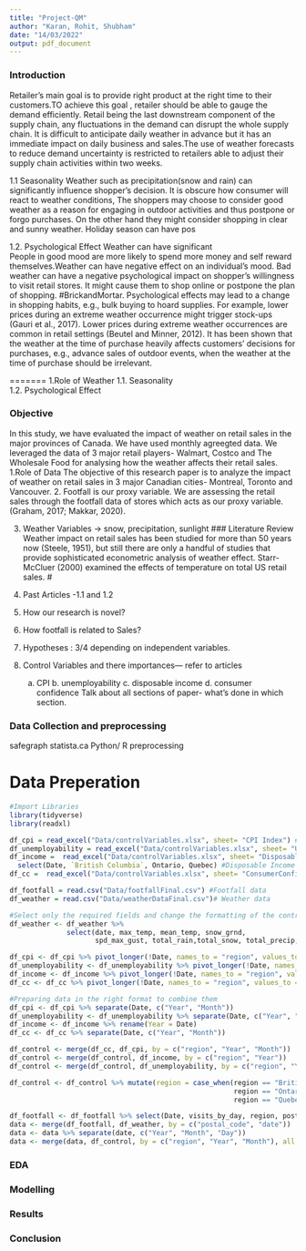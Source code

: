 ```yaml
---
title: "Project-QM"
author: "Karan, Rohit, Shubham"
date: "14/03/2022"
output: pdf_document
---
```

### Introduction 
Retailer's main goal is to provide right product at the right time to their customers.TO achieve this goal , retailer should be able to gauge the demand efficiently. Retail being the last downstream component of the supply chain, any fluctuations in the demand can disrupt the whole supply chain.
It is difficult to anticipate daily weather in advance but it has an immediate impact on daily business and sales.The use of weather forecasts to reduce demand uncertainty is restricted to retailers able to adjust their supply chain activities within two weeks.

1.1 Seasonality
Weather such as precipitation(snow and rain) can significantly influence shopper's decision. It is obscure how consumer will react to weather conditions, The shoppers may choose to consider good weather as a reason for engaging in outdoor activities and thus postpone or forgo purchases. On the other hand they might consider shopping in clear and sunny weather.
Holiday season can have pos
      
1.2. Psychological Effect
Weather can have significant    
People in good mood are more likely to spend more money and self reward themselves.Weather can have negative effect on an individual's mood. 
Bad weather can have a negative psychological impact on shopper's willingness to visit retail stores. It might cause them to shop online or postpone the plan of shopping.  #BrickandMortar. Psychological effects may lead to a change in shopping habits, e.g., bulk buying to hoard supplies. For example, lower prices during an extreme weather occurrence might trigger stock-ups (Gauri et al., 2017). Lower prices during extreme weather occurrences are common in retail settings (Beutel and Minner, 2012). It has been shown that the weather at the time of purchase heavily affects customers’ decisions for purchases, e.g., advance sales of outdoor events, when the weather at the time of purchase should be irrelevant. 

=======
1.Role of Weather 
  1.1. Seasonality  
  1.2. Psychological Effect

### Objective
In this study, we have evaluated the impact of weather on retail sales in the major provinces of Canada. We have used monthly agreegted data. We leveraged the data of 3 major retail players- Walmart, Costco and The Wholesale Food for analysing how the weather affects their retail sales.  
1.Role of Data
The objective of this research paper is to analyze the impact of weather on retail sales in 3 major Canadian cities- Montreal, Toronto and Vancouver. 
2. Footfall is our proxy variable.
We are assessing the retail sales through the footfall data of stores which acts as our proxy variable. (Graham, 2017; Makkar, 2020). 

3. Weather Variables -> snow, precipitation, sunlight
### Literature Review
Weather impact on retail sales has been studied for more than 50 years now (Steele, 1951), but still there are only a handful of studies that provide sophisticated econometric analysis of weather effect. Starr-McCluer (2000) examined the effects of temperature on total US retail sales. #

1. Past Articles -1.1 and 1.2
2. How our research is novel?
3. How footfall is related to Sales?
4. Hypotheses : 3/4 depending on independent variables.
5. Control Variables and there importances--- refer to articles
    a. CPI b. unemployability c. disposable income d. consumer confidence 
Talk about all sections of paper- what's done in which section.

### Data Collection and preprocessing 
safegraph
statista.ca 
Python/ R preprocessing

# Data Preperation
```r
#Import Libraries
library(tidyverse)
library(readxl)

df_cpi = read_excel("Data/controlVariables.xlsx", sheet= "CPI Index") #CPI Index
df_unemployability = read_excel("Data/controlVariables.xlsx", sheet= "UnemploymentRate") #Unemployability
df_income =  read_excel("Data/controlVariables.xlsx", sheet= "DisposableIncome")%>%
  select(Date, `British Columbia`, Ontario, Quebec) #Disposable Income
df_cc =  read_excel("Data/controlVariables.xlsx", sheet= "ConsumerConfidence") #Consumer Confidence

df_footfall = read.csv("Data/footfallFinal.csv") #Footfall data
df_weather = read.csv("Data/weatherDataFinal.csv")# Weather data

#Select only the required fields and change the formatting of the control variables to fit a panel data structure
df_weather <- df_weather %>% 
              select(date, max_temp, mean_temp, snow_grnd, 
                     spd_max_gust, total_rain,total_snow, total_precip, postal_code)

df_cpi <- df_cpi %>% pivot_longer(!Date, names_to = "region", values_to = "cpi")
df_unemployability <- df_unemployability %>% pivot_longer(!Date, names_to = "region", values_to = "unemployability")
df_income <- df_income %>% pivot_longer(!Date, names_to = "region", values_to = "disposableIncome")
df_cc <- df_cc %>% pivot_longer(!Date, names_to = "region", values_to = "ConsumerConfidence")

#Preparing data in the right format to combine them
df_cpi <- df_cpi %>% separate(Date, c("Year", "Month"))
df_unemployability <- df_unemployability %>% separate(Date, c("Year", "Month"))
df_income <- df_income %>% rename(Year = Date)
df_cc <- df_cc %>% separate(Date, c("Year", "Month"))

df_control <- merge(df_cc, df_cpi, by = c("region", "Year", "Month"))
df_control <- merge(df_control, df_income, by = c("region", "Year"))
df_control <- merge(df_control, df_unemployability, by = c("region", "Year", "Month"))

df_control <- df_control %>% mutate(region = case_when(region == "British Columbia" ~ "BC",
                                                       region == "Ontario" ~ "ON",
                                                       region == "Quebec" ~ "QC"))

df_footfall <- df_footfall %>% select(Date, visits_by_day, region, postal_code) %>% rename(date = Date)
data <- merge(df_footfall, df_weather, by = c("postal_code", "date"))
data <- data %>% separate(date, c("Year", "Month", "Day"))
data <- merge(data, df_control, by = c("region", "Year", "Month"), all.x = TRUE) #data is the final data for modelling
```

### EDA


### Modelling


### Results


### Conclusion